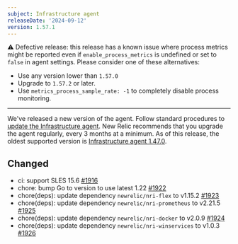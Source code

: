 ```yaml
---
subject: Infrastructure agent
releaseDate: '2024-09-12'
version: 1.57.1
---
```


⚠️ Defective release: this release has a known issue where process metrics might be reported even if `enable_process_metrics` is undefined or set to `false` in agent settings. Please consider one of these alternatives:
* Use any version lower than `1.57.0`
* Upgrade to `1.57.2` or later. 
* Use `metrics_process_sample_rate: -1` to completely disable process monitoring. 

---

We've released a new version of the agent. Follow standard procedures to [update the Infrastructure agent](https://docs.newrelic.com/docs/infrastructure/install-configure-manage-infrastructure/update-or-uninstall/update-infrastructure-agent).
New Relic recommends that you upgrade the agent regularly, every 3 months at a minimum. As of this release, the oldest supported version is [Infrastructure agent 1.47.0](https://docs.newrelic.com/docs/release-notes/infrastructure-release-notes/infrastructure-agent-release-notes/new-relic-infrastructure-agent-1470/).

## Changed

* ci: support SLES 15.6 [#1916](https://github.com/newrelic/infrastructure-agent/pull/1916)
* chore: bump Go to version to use latest 1.22 [#1922](https://github.com/newrelic/infrastructure-agent/pull/1922)
* chore(deps): update dependency `newrelic/nri-flex` to v1.15.2 [#1923](https://github.com/newrelic/infrastructure-agent/pull/1923)
* chore(deps): update dependency `newrelic/nri-prometheus` to v2.21.5 [#1925](https://github.com/newrelic/infrastructure-agent/pull/1925)
* chore(deps): update dependency `newrelic/nri-docker` to v2.0.9 [#1924](https://github.com/newrelic/infrastructure-agent/pull/1924)
* chore(deps): update dependency `newrelic/nri-winservices` to v1.0.3 [#1926](https://github.com/newrelic/infrastructure-agent/pull/1926)
